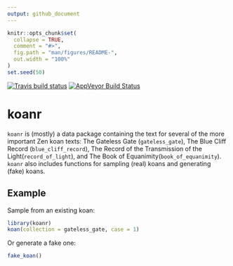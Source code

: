 ```yaml
---
output: github_document
---
```


<!-- README.md is generated from README.Rmd. Please edit that file -->

```r
knitr::opts_chunk$set(
  collapse = TRUE,
  comment = "#>",
  fig.path = "man/figures/README-",
  out.width = "100%"
)
set.seed(50)
```

[![Travis build status](https://travis-ci.org/malcolmbarrett/koanr.svg?branch=master)](https://travis-ci.org/malcolmbarrett/koanr)
[![AppVeyor Build Status](https://ci.appveyor.com/malcolmbarrett/koanr)](https://ci.appveyor.com/api/projects/status/github//malcolmbarrett/koanr/?branch=master&svg=true)

# koanr

`koanr` is (mostly) a data package containing the text for several of the more important Zen koan texts: The Gateless Gate (`gateless_gate`), The Blue Cliff Record (`blue_cliff_record`), The Record of the Transmission of the Light(`record_of_light`), and The Book of Equanimity(`book_of_equanimity`). `koanr` also includes functions for sampling (real) koans and generating (fake) koans.


## Example

Sample from an existing koan:

```r
library(koanr)
koan(collection = gateless_gate, case = 1)
```

Or generate a fake one:

```r
fake_koan()
```
